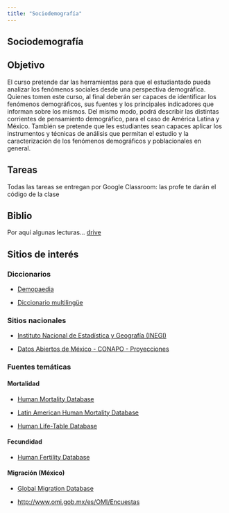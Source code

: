 ```yaml
---
title: "Sociodemografía"
---
```


## Sociodemografía

## Objetivo

El curso pretende dar las herramientas para que el estudiantado pueda analizar los fenómenos sociales desde una perspectiva demográfica. Quienes tomen este curso, al final deberán ser capaces de identificar los fenómenos demográficos, sus fuentes y los principales indicadores que informan sobre los mismos. Del mismo modo, podrá describir las distintas corrientes de pensamiento demográfico, para el caso de América Latina y México. También se pretende que les estudiantes sean capaces aplicar los instrumentos y técnicas de análisis que permitan el estudio y la caracterización de los fenómenos demográficos y poblacionales en general.

## Tareas

Todas las tareas se entregan por Google Classroom: las profe te darán el código de la clase

## Biblio

Por aquí algunas lecturas... [drive](https://drive.google.com/drive/folders/1JThhuJH1uPjJGTbRFQMVjh86N98As1fD?usp=share_link)

## Sitios de interés

### Diccionarios

-   [Demopaedia](http://www.demopaedia.org/)

-   [Diccionario multilingüe](http://www.demopaedia.org/tools/?lang=en)

### Sitios nacionales

-   [Instituto Nacional de Estadística y Geografía (INEGI)](https://www.inegi.org.mx/)

-   [Datos Abiertos de México - CONAPO - Proyecciones](https://datos.gob.mx/busca/dataset/proyecciones-de-la-poblacion-de-mexico-y-de-las-entidades-federativas-2016-2050)

### Fuentes temáticas

#### Mortalidad

-   [Human Mortality Database](http://www.mortality.org/)

-   [Latin American Human Mortality Database](http://www.lamortalidad.org/)

-   [Human Life-Table Database](https://www.lifetable.de/)

#### Fecundidad

-   [Human Fertility Database](http://www.humanfertility.org/)

#### Migración (México)

-   [Global Migration Database](https://www.un.org/development/desa/pd/data/global-migration-database)

-   <http://www.omi.gob.mx/es/OMI/Encuestas>
